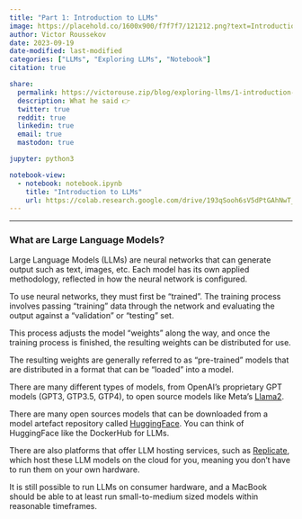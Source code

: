 ```yaml
---
title: "Part 1: Introduction to LLMs"
image: https://placehold.co/1600x900/f7f7f7/121212.png?text=Introduction+to+LLMs.&font=playfair-display
author: Victor Roussekov
date: 2023-09-19
date-modified: last-modified
categories: ["LLMs", "Exploring LLMs", "Notebook"]
citation: true

share:
  permalink: https://victorouse.zip/blog/exploring-llms/1-introduction-to-llms
  description: What he said 👉
  twitter: true
  reddit: true
  linkedin: true
  email: true
  mastodon: true

jupyter: python3

notebook-view:
  - notebook: notebook.ipynb 
    title: "Introduction to LLMs"
    url: https://colab.research.google.com/drive/193qSooh6sV5dPtGAhNwT_K7Q_11iJJvh
---
```


---

### What are Large Language Models?

Large Language Models (LLMs) are neural networks that can generate output such
as text, images, etc. Each model has its own applied methodology, reflected in
how the neural network is configured.

To use neural networks, they must first be "trained". The training process
involves passing "training" data through the network and evaluating the output
against a "validation" or "testing" set.

This process adjusts the model "weights" along the way, and once the training
process is finished, the resulting weights can be distributed for use.

The resulting weights are generally referred to as "pre-trained" models that
are distributed in a format that can be "loaded" into a model.

There are many different types of models, from OpenAI's proprietary GPT models
(GPT3, GTP3.5, GTP4), to open source models like Meta's
[Llama2](https://ai.meta.com/llama/).

There are many open sources models that can be downloaded from a model artefact
repository called [HuggingFace](https://huggingface.co/). You can think of
HuggingFace like the DockerHub for LLMs.

There are also platforms that offer LLM hosting services, such as
[Replicate](https://replicate.com/), which host these LLM models on the cloud
for you, meaning you don't have to run them on your own hardware.

It is still possible to run LLMs on consumer hardware, and a MacBook should be
able to at least run small-to-medium sized models within reasonable timeframes.
